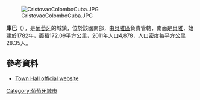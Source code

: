 {{Coord|38|9|N|7|53|W|display=title}}

[[Image:CristovaoColomboCuba.JPG|thumb]]

'''庫巴'''（{{lang-pt|Cuba}}），是[[葡萄牙|葡萄牙]]的城鎮，位於該國南部，由[[貝雅區|貝雅區]]負責管轄，南面是[[貝雅|貝雅]]，始建於1782年，面積172.09平方公里，2011年人口4,878，人口密度每平方公里28.35人。

==參考資料==
*[http://www.cm-cuba.pt/ Town Hall official website] {{Wayback|url=http://www.cm-cuba.pt/ |date=20211023144322 }}

{{Portugal-geo-stub}}
[[Category:葡萄牙城市|Category:葡萄牙城市]]